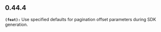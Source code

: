 ## 0.44.4
**`(feat):`** Use specified defaults for pagination offset parameters during SDK generation.

